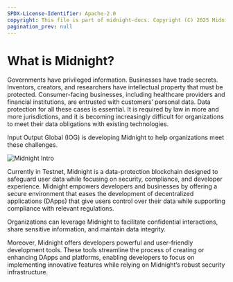 ```yaml
---
SPDX-License-Identifier: Apache-2.0
copyright: This file is part of midnight-docs. Copyright (C) 2025 Midnight Foundation. Licensed under the Apache License, Version 2.0 (the "License"); You may not use this file except in compliance with the License. You may obtain a copy of the License at http://www.apache.org/licenses/LICENSE-2.0 Unless required by applicable law or agreed to in writing, software distributed under the License is distributed on an "AS IS" BASIS, WITHOUT WARRANTIES OR CONDITIONS OF ANY KIND, either express or implied. See the License for the specific language governing permissions and limitations under the License.
pagination_prev: null
---
```


# What is Midnight?

Governments have privileged information. Businesses have trade secrets. Inventors, creators, and researchers have intellectual property that must be protected. Consumer-facing businesses, including healthcare providers and financial institutions, are entrusted with customers’ personal data. Data protection for all these cases is essential. It is required by law in more and more jurisdictions, and it is becoming increasingly difficult for organizations to meet their data obligations with existing technologies. 

Input Output Global (IOG) is developing Midnight to help organizations meet these challenges.

![Midnight Intro](/img/Intro.png)

Currently in Testnet, Midnight is a data-protection blockchain designed to safeguard user data while focusing on security, compliance, and developer experience. Midnight empowers developers and businesses by offering a secure environment that eases the development of decentralized applications (DApps) that give users control over their data while supporting compliance with relevant regulations.

Organizations can leverage Midnight to facilitate confidential interactions, share sensitive information, and maintain data integrity.

Moreover, Midnight offers developers powerful and user-friendly development tools. These tools streamline the process of creating or enhancing DApps and platforms, enabling developers to focus on implementing innovative features while relying on Midnight’s robust security infrastructure.


